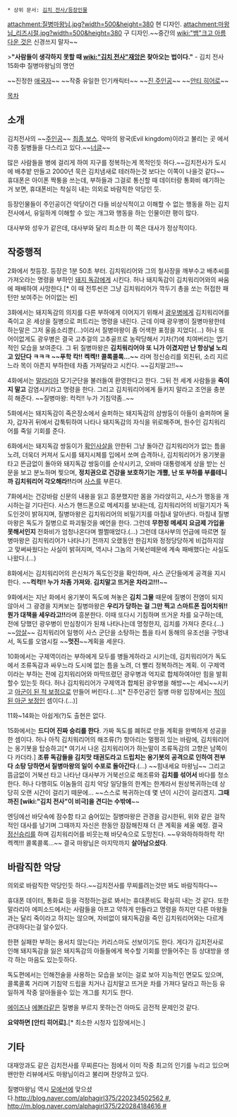  * 상위 문서: [[김치 전사/등장인물]]

attachment:질병마왕님.jpg?width=500&height=380
현 디자인.
attachment:마왕님_리즈시절.jpg?width=500&height=380
구 디자인.~~중간의 [[wiki:"뱀"크고 아름다운 것]]은 신경쓰지 말자~~

>'''"사람들이 생각하지 못할 때 [[wiki:"김치 전사"재앙]]은 찾아오는 법이다."''' - 김치 전사 15화中 질병마왕님의 명언

~~진정한 [[애국자]]~~
~~작중 유일한 인기캐릭터~~
~~[[진 주인공]]~~
~~[[안티 히어로]]~~

[[목차]]

== 소개 ==
김치전사의 ~~[[주인공]]~~ [[최종 보스]]. 악마의 왕국(Evil kingdom)이라고 불리는 곳 에서 각종 질병들을 다스리고 있다.~~[[너글]]~~

많은 사람들을 병에 걸리게 하여 지구를 정복하는게 목적인듯 하다.~~김치전사가 도시에 배추밭 만들고 2000년 묵은 김치냄새로 테러하는것 보다는 이쪽이 나을것 같다~~
휴대폰은 아이폰 짝퉁을 쓰는데, 부하들과 그걸로 통신할 때 데이터랑 통화비 얘기하는 거 보면, 휴대폰비는 착실히 내는 의외로 바람직한 악당인 듯.

등장인물들이 주인공이건 악당이건 다들 비상식적이고 이해할 수 없는 행동을 하는 김치 전사에서, 유일하게 이해할 수 있는 개그와 행동을 하는 인물이란 평이 많다.

대사부와 성우가 같은데, 대사부와 달리 최소한 이 쪽은 대사가 정상적이다.

== 작중행적 ==
2화에서 첫등장. 등장은 1분 50초 부터.
김치워리어와 그의 철사장을 깨부수고 배추씨를 가져오라는 명령을 부하인 [[돼지 독감]]에게 시킨다.  허나 돼지독감이 김치워리어와의 싸움에 패배하여 사망한다.[* 이 때 전투씬은 그냥 김치워리어가 깍두기 총을 쏘는 허접한 패턴만 보여주는 어이없는 씬] 

3화에서는 돼지독감의 의지를 다른 부하에게 이어지기 위해서 [[광우병]]에게 김치워리어를 죽이고 온 세상을 질병으로 퍼트리는 명령을 내린다. 근데 이때 광우병이 질병마왕한테 하는말은 그저 울음소리뿐(...)이라서 질병마왕이 좀 어색한 표정을 지었다(...) 허나 또 어이없게도 광우병은 결국 고추걸의 고추골프로 농락당해서 기차(?)에 치여버리는 엽기적인 모습을 보여준다. 그 뒤 질병마왕은  '''김치워리어야 또 니가 이겼지만 난 항상널 노리고 있단다 ㅋㅋㅋ ~~푸학 칵!! 켁켁!! 콜록콜록...~~''' 라며 정신승리를 외친뒤, 소리 지르느라 목이 아픈지 부하한테 차좀 가져달라고 시킨다. ~~김치말고!!~~

4화에서는 [[말라리아]] 모기군단을 불러들여 환영한다고 한다. 그뒤 전 세계 사람들을 '''죽이지 말고''' 감염시키라고 명령을 한다. 그리고 김치워리어에게 들키지 말라고 조언을 충분히 해준다. ~~질병마왕: 컥컥!! 누가 기침약좀..~~

5화에서는 돼지독감이 죽은장소에서 슬퍼하는 돼지독감의 샴쌍둥이 아들이 슬퍼하며 울자, 갑자귀 뒤에서 갑툭튀하여 나타나 돼지독감의 자식을 위로해주며, 원수인 김치워리어를 죽일 기회를 준다. 

6화에서는 돼지독감 쌍둥이가 [[확인사살]]을 안한뒤 그냥 돌아간 김치워리어가 없는 틈을 노려, 더욱더 커져서 도시를 돼지시체를 입에서 쏘며 습격하나, 김치워리어가 옹기봇을 타고 뜬금없이 돌아와 돼지독감 쌍둥이를 순삭시키고, 오바마 대통령에게 상을 받는 신문을 보고 분노하며 찢으며, '''정치권으로 건강을 보호하기는 개뿔, 난 또 부하를 부를테니까 김치워리어 각오해라!!'''라며 [[사스]]를 부른다. 

7화에서는 건강바람 신문의 내용을 읽고 흥분했지만 몸을 가라앉히고, 사스가 행동을 개시하는걸 기다린다. 사스가 핸드폰으로 메세지를 보내는데, 김치워리어의 비밀기지가 독도인것이 밝혀지며, 질병마왕은 김치워리어의 비밀기지를 마침내 알아낸다. 마침내 질병마왕은 독도가 질병으로 파괴될것을 예언을 한다. 그런데 '''무한정 메세지 요금제 가입을 못해서인지''' 전화비가 엄청나온다며 쩔쩔매었다.(...)  그런데 대사부의 언급에 따르면 질병마왕은 김치워리어가 나타나기 전까지 오랬동안 한김치와 정정당당하게 비겁하지않고 맞써싸웠다는 사실이 밝혀지며, 역시나 그놈의 거북선떼문에 계속 패배했다는 사실도 나왔다.(...)

8화에서는 김치워리어의 은신처가 독도인것을 확인하며, 사스 군단들에게 공격을 지시한다. ~~'''컥컥!! 누가 차좀 가져와. 김치말고 뜨거운 차라고!!!'''~~

9화에서는 지난 화에서 옹기봇이 독도에 쳐놓은 '''김치 그물''' 때문에 질병이 전염이 되지 않아서 그 광경을 지켜보는 질병마왕은 '''우리가 당하는 걸 그만 찍고 스마트폰 집어치워!! 뭔가 대책을 세우라고!!'''라며 흥분한다. 이때 또다시 기침하며 뜨거운 차를 요구하는데, 전에 당했던 광우병이 만심창이가 된채 나타나는데 멍청한지, 김치를 가져다 준다.(...) ~~[[암살]]~~ 김치워리어 일행이 사스 군단을 소탕하는 틈을 타서 동해의 유조선을 구멍내서, 독도를 오염시킬 ~~'''멋진'''~~계획을 세운다. 

10화에서는 구제역이라는 부하에게 모두를 병들게하라고 시키는데, 김치워리어가 독도에서 조류독감과 싸우느라 도시에 없는 틈을 노려, 더 빨리 정복하려는 계획. 이 구제역이라는 부하는 전에 김치워리어와 마딱뜨렸던 광우병과 억지로 합체하여야만 힘을 발휘할수 있는듯 하다. 허나 김치워리어가 구제역과 합체된 광우병을 해방~~는 세뇌~~시키고 [[아군이 된 적 보정]]으로 만들어 버린다.(...)[* 진주인공인 질병 마왕 입장에서는 [[적이 된 아군 보정]]인 셈이다.(...)]

11화~14화는 아쉽게(?)도 출현은 없다.

15화에서는 '''드디어 진짜 승리를 한다'''. 가짜 독도를 폐허로 만들 계획을 완벽하게 성공을 한 셈이다. 허나 아직 김치워리어의 해조류(?) 항아리는 멀쩡히 있는 바람에, 김치워리어는 옹기봇을 탑승하고[* 여기서 나온 김치워리어가 하는말이 조류독감의 고향은 남쪽이다 카더라.] '''조류 독감들을 김치맛 태권도라고 드립치는 옹기봇의 공격으로 인하여 전부다 소탕 당하면서 질병마왕의 일이 수포로 돌아간다'''.(...) ~~힘내세요 마왕님~~ 그리고 뜸금없이 거북선 타고 나타난 대사부가 거북선으로 해조류와 '''김치를 섞어서''' 바다를 청소한다.  허나 다행히도 이놈들의 김치 악당 일당들의 한계는 한계라서 원상복귀하는데 상당히 오랜 시간이 걸리기 떼문에...
~~스스로 복귀하는데 몇 년이 시간이 걸리겠지. '''그때까진 [wiki:"김치 전사"이 비극]을 견디는 수밖에'''~~
 
엔딩에선 바닷속에 잠수함 타고 숨어있는 질병마왕은 관경을 감시한뒤, 위와 같은 걸작적인 대사를 남기며 그때까지 자신은 한동안 잠잠해진채 더 큰 계획을 세울 예정. 결국 [[정신승리]]를 하며 김치워리어를 비웃는채 바닷속으로 도망친다. ~~우와하하하하학 칵! 켁켁!!! 콜록콜록...~~
결국 마왕님은 마지막까지 '''살아남으셨다'''. 
== 바람직한 악당 ==
의외로 바람직한 악당인듯 하다.~~김치전사를 무찌를려는것만 봐도 바람직하다~~

휴대폰 데이터, 통화료 등을 걱정하는걸로 봐서는 휴대폰비도 확실히 내는 것 같다. 또한 말라리아 에피소드에서는 사람들을 아프고 약하게 만들라고 명령을 하지만 다른 마왕들과는 달리 죽이라고 하지는 않으며, 자비없이 돼지독감을 죽인 김치워리어와는 다르게 관대하다는걸 알수있다.

한편 실패한 부하는 용서치 않는다는 카리스마도 선보이기도 한다. 게다가 김치전사로 인해 돼지독감을 잃은 돼지독감의 아들들에게 복수할 기회를 만들어주는 등 상대방을 생각 하는 마음도 있는듯하다.

독도편에서는 인해전술을 사용하는 모습을 보이는 걸로 보아 지능적인 면모도 있으며, 콜록콜록 거리며 기침약 드립을 치거나 김치말고 뜨거운 차를 가져다 달라고 하는등 유일하게 작중 알아들을수 있는 개그를 치기도 한다.

[[에이즈]]나 [[에볼라]]같은 질병을 부르지 못하는건 아마도 금전적 문제인것 같다.

'''요약하면 [안티 히어로].'''[* 최소한 시청자 입장에서는.]
== 기타 ==
대재앙과도 같은 김치전사를 무찌른다는 점에서 이미 작중 최고의 인기를 누리고 있으며 왠만한 리뷰에서도 마왕님이라고 불리며 찬양하고 있다.

질병마왕님 역시 [[모에선]]에 맞으셨다.[[http://blog.naver.com/alphagirl375/220234502562 #]], [[http://m.blog.naver.com/alphagirl375/220284184616 #]]
